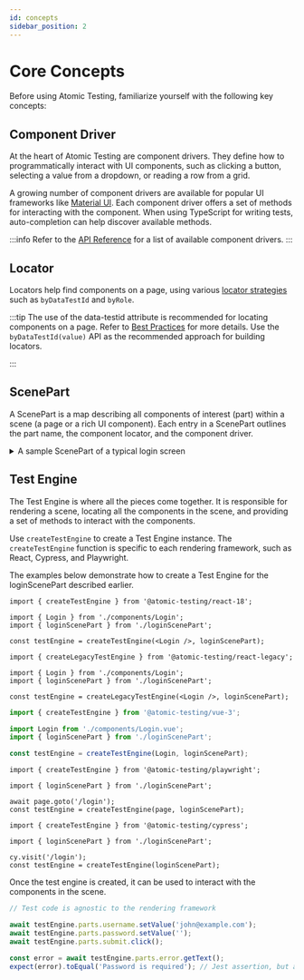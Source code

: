```yaml
---
id: concepts
sidebar_position: 2
---
```



# Core Concepts

Before using Atomic Testing, familiarize yourself with the following key concepts:

## Component Driver

At the heart of Atomic Testing are component drivers. They define how to programmatically interact with UI components, such as clicking a button, selecting a value from a dropdown, or reading a row from a grid.

A growing number of component drivers are available for popular UI frameworks like [Material UI](https://mui.com). Each component driver offers a set of methods for interacting with the component. When using TypeScript for writing tests, auto-completion can help discover available methods.

:::info
Refer to the [API Reference](./api-overview.mdx#component-drivers) for a list of available component drivers.
:::

## Locator

Locators help find components on a page, using various [locator strategies](./api-overview.mdx#locator) such as `byDataTestId` and `byRole`.

:::tip
The use of the data-testid attribute is recommended for locating components on a page. Refer to [Best Practices](./best-practices.mdx#4-use-data-testid-for-key-elements) for more details. Use the `byDataTestId(value)` API as the recommended approach for building locators.

:::

## ScenePart

A ScenePart is a map describing all components of interest (part) within a scene (a page or a rich UI component). Each entry in a ScenePart outlines the part name, the component locator, and the component driver.

<details>
  <summary>A sample ScenePart of a typical login screen</summary>
  <CodeBlock language='ts'>{loginScreenScenePart}</CodeBlock>
</details>

## Test Engine

The Test Engine is where all the pieces come together. It is responsible for rendering a scene, locating all the components in the scene, and providing a set of methods to interact with the components.

Use `createTestEngine` to create a Test Engine instance. The `createTestEngine` function is specific to each rendering framework, such as React, Cypress, and Playwright.

The examples below demonstrate how to create a Test Engine for the loginScenePart described earlier.


<Tabs>

<TabItem value="react" label="React 18+">

```tsx
import { createTestEngine } from '@atomic-testing/react-18';

import { Login } from './components/Login';
import { loginScenePart } from './loginScenePart';

const testEngine = createTestEngine(<Login />, loginScenePart);
```

</TabItem>

<TabItem value="react-legacy" label="React 17">

```tsx
import { createLegacyTestEngine } from '@atomic-testing/react-legacy';

import { Login } from './components/Login';
import { loginScenePart } from './loginScenePart';

const testEngine = createLegacyTestEngine(<Login />, loginScenePart);
```

</TabItem>

<TabItem value="vue" label="Vue 3">

```ts
import { createTestEngine } from '@atomic-testing/vue-3';

import Login from './components/Login.vue';
import { loginScenePart } from './loginScenePart';

const testEngine = createTestEngine(Login, loginScenePart);
```

</TabItem>

<TabItem value="playwright" label="Playwright">

```tsx
import { createTestEngine } from '@atomic-testing/playwright';

import { loginScenePart } from './loginScenePart';

await page.goto('/login');
const testEngine = createTestEngine(page, loginScenePart);
```

</TabItem>

<TabItem value="cypress" label="Cypress">

```tsx
import { createTestEngine } from '@atomic-testing/cypress';

import { loginScenePart } from './loginScenePart';

cy.visit('/login');
const testEngine = createTestEngine(loginScenePart);
```

</TabItem>
</Tabs>

Once the test engine is created, it can be used to interact with the components in the scene.

```ts
// Test code is agnostic to the rendering framework

await testEngine.parts.username.setValue('john@example.com');
await testEngine.parts.password.setValue('');
await testEngine.parts.submit.click();

const error = await testEngine.parts.error.getText();
expect(error).toEqual('Password is required'); // Jest assertion, but any assertion library can be used
```
